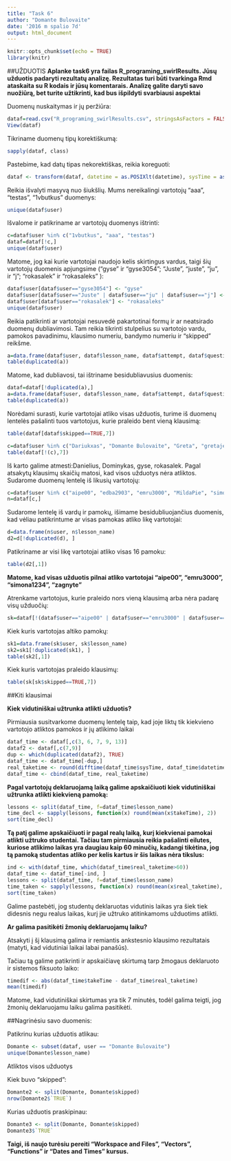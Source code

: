 ```yaml
---
title: "Task 6"
author: "Domante Bulovaite"
date: '2016 m spalio 7d'
output: html_document
---
```


```r
knitr::opts_chunk$set(echo = TRUE)
library(knitr)

```
##UŽDUOTIS
**Aplanke task6 yra failas R_programing_swirlResults. Jūsų užduotis padaryti rezultatų analizę. Rezultatas turi būti tvarkinga Rmd ataskaita su R kodais ir jūsų komentarais. Analizę galite daryti savo nuožiūrą, bet turite užtikrinti, kad bus išpildyti svarbiausi aspektai **

Duomenų nuskaitymas ir jų peržiūra:

```r
dataf=read.csv("R_programing_swirlResults.csv", stringsAsFactors = FALSE)
View(dataf)
```

Tikriname duomenų tipų korektiškumą: 

```r
sapply(dataf, class)
```

Pastebime, kad datų tipas nekorektiškas, reikia koreguoti:

```r
dataf <- transform(dataf, datetime = as.POSIXlt(datetime), sysTime = as.POSIXlt(sysTime) )

```

Reikia išvalyti masyvą nuo šiukšlių. Mums nereikalingi vartotojų "aaa", "testas", "1vbutkus" duomenys:

```r
unique(dataf$user)
```

Išvalome ir patikriname ar vartotojų duomenys ištrinti:
```r
c=dataf$user %in% c("1vbutkus", "aaa", "testas")
dataf=dataf[!c,]
unique(dataf$user)
```

Matome, jog kai kurie vartotojai naudojo kelis skirtingus vardus, taigi šių vartotojų duomenis apjungsime (“gyse” ir “gyse3054”; “Juste”, “juste”, “ju”, ir “j”; “rokasalek” ir “rokasaleks” ):

```r
dataf$user[dataf$user=="gyse3054"] <- "gyse"
dataf$user[dataf$user=="Juste" | dataf$user=="ju" | dataf$user=="j"] <- "juste"
dataf$user[dataf$user=="rokasalek"] <- "rokasaleks"
unique(dataf$user)

```

Reikia patikrinti ar vartotojai nesuvedė pakartotinai formų ir ar neatsirado duomenų dubliavimosi.
Tam reikia tikrinti stulpelius su vartotojo vardu, pamokos pavadinimu, klausimo numeriu, bandymo numeriu ir “skipped” reikšme.

```r
a=data.frame(dataf$user, dataf$lesson_name, dataf$attempt, dataf$question_number, dataf$correct, dataf$skipped)
table(duplicated(a))
```

Matome, kad dubliavosi, tai ištriname besidubliavusius duomenis:

```r

dataf=dataf[!duplicated(a),]
a=data.frame(dataf$user, dataf$lesson_name, dataf$attempt, dataf$question_number, dataf$correct, dataf$skipped)
table(duplicated(a))
```


Norėdami surasti, kurie vartotojai atliko visas užduotis, turime iš duomenų lentelės pašalinti tuos vartotojus, kurie praleido bent vieną klausimą:
```r
table(dataf[dataf$skipped==TRUE,7])
```

```r
c=dataf$user %in% c("Dariukxas", "Domante Bulovaite", "Greta", "gretajes", "gyse3054", "juste", "Juste", "Karolina", "kestous", "ogadova", "ojautakaite",  "Raigardas", "rokasaleks", "SandraKozlovskaja", "simonalevickaite", "sindeivydas", "j" , "ju")
table(dataf[!(c),7])
```
Iš karto galime atmesti:Danielius, Dominykas, gyse, rokasalek. Pagal atsakytų klausimų skaičių matosi, kad visos užduotys nėra atliktos. Sudarome duomenų lentelę iš likusių vartotojų:

```r
c=dataf$user %in% c("aipe00", "edba2903", "emru3000", "MildaPie", "simona1234", "zagnyte" )
n=dataf[c,]
```

Sudarome lentelę iš vardų ir pamokų, išimame besidubliuojančius duomenis, kad vėliau patikrintume ar visas pamokas atliko likę vartotojai:

```r
d=data.frame(n$user, n$lesson_name)
d2=d[!duplicated(d), ]
```

Patikriname ar visi likę vartotojai atliko visas 16 pamoku:

```r
table(d2[,1])
```

**Matome, kad visas užduotis pilnai atliko vartotojai "aipe00", "emru3000", "simona1234", "zagnyte"**


Atrenkame vartotojus, kurie praleido nors vieną klausimą arba nėra padarę visų užduočių:

```r
sk=dataf[!(dataf$user=="aipe00" | dataf$user=="emru3000" | dataf$user=="simona1234" | dataf$user=="zagnyte"),]
```

Kiek kuris vartotojas altiko pamokų:

```r
sk1=data.frame(sk$user, sk$lesson_name)
sk2=sk1[!duplicated(sk1), ]
table(sk2[,1])
```
Kiek kuris vartotojas praleido klausimų:

```r
table(sk[sk$skipped==TRUE,7])
```

##Kiti klausimai 

**Kiek vidutiniškai užtrunka atlikti užduotis?**

Pirmiausia susitvarkome duomenų lentelę taip, kad joje liktų tik kiekvieno vartotojo atliktos pamokos ir jų atlikimo laikai

```r

dataf_time <- dataf[,c(3, 6, 7, 9, 13)]
dataf2 <- dataf[,c(7,9)]
dup <- which(duplicated(dataf2), TRUE)
dataf_time <- dataf_time[-dup,]
real_taketime <- round(difftime(dataf_time$sysTime, dataf_time$datetime, units="mins"))
dataf_time <- cbind(dataf_time, real_taketime)
```


**Pagal vartotojų deklaruojamą laiką galime apskaičiuoti kiek vidutiniškai užtrunka atlikti kiekvieną pamoką:**


```r

lessons <- split(dataf_time, f=dataf_time$lesson_name)
time_decl <- sapply(lessons, function(x) round(mean(x$takeTime), 2))
sort(time_decl)
```


**Tą patį galime apskaičiuoti ir pagal realų laiką, kurį kiekvienai pamokai atlikti užtruko studentai. Tačiau tam pirmiausia reikia pašalinti eilutes, kuriose atlikimo laikas yra daugiau kaip 60 minučių, kadangi tikėtina, jog tą pamoką studentas atliko per kelis kartus ir šis laikas nėra tikslus:**

```r
ind <- with(dataf_time, which(dataf_time$real_taketime>60))
dataf_time <- dataf_time[-ind, ]
lessons <- split(dataf_time, f=dataf_time$lesson_name)
time_taken <- sapply(lessons, function(x) round(mean(x$real_taketime), 2))
sort(time_taken)
```

Galime pastebėti, jog studentų deklaruotas vidutinis laikas yra šiek tiek didesnis negu realus laikas, kurį jie užtruko atitinkamoms užduotims atlikti.


**Ar galima pasitikėti žmonių deklaruojamų laiku?**

Atsakyti į šį klausimą galima ir remiantis ankstesnio klausimo rezultatais (matyti, kad vidutiniai laikai labai panašūs).

Tačiau tą galime patikrinti ir apskaičiavę skirtumą tarp žmogaus deklaruoto ir sistemos fiksuoto laiko:

```r
timedif <- abs(dataf_time$takeTime - dataf_time$real_taketime)
mean(timedif)
```
Matome, kad vidutiniškai skirtumas yra tik 7 minutės, todėl galima teigti, jog žmonių deklaruojamu laiku galima pasitikėti.

##Nagrinėsiu savo duomenis:

Patikrinu kurias užduotis atlikau:
```r
Domante <- subset(dataf, user == "Domante Bulovaite")
unique(Domante$lesson_name)
```

Atliktos visos užduotys

Kiek buvo "skipped":

```r
Domante2 <- split(Domante, Domante$skipped)
nrow(Domante2$`TRUE`)
```

Kurias užduotis praskipinau:

```r
Domante3 <- split(Domante, Domante$skipped)
Domante3$`TRUE`
```

**Taigi, iš naujo turėsiu pereiti "Workspace and Files", "Vectors", "Functions" ir "Dates and Times" kursus.**